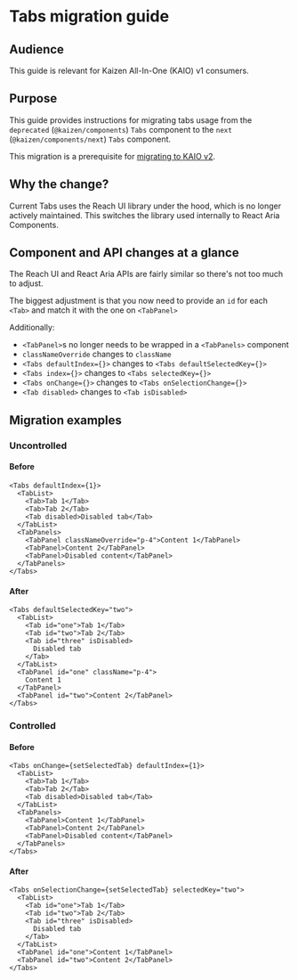 
<Meta title="Components/Tabs/Tabs (deprecated)/Migration guide" />

# Tabs migration guide

## Audience

This guide is relevant for Kaizen All-In-One (KAIO) v1 consumers.

## Purpose

This guide provides instructions for migrating tabs usage from the `deprecated` (`@kaizen/components`) `Tabs` component to the `next` (`@kaizen/components/next`) `Tabs` component.

This migration is a prerequisite for [migrating to KAIO v2](/docs/releases-upcoming-major-releases--docs).

## Why the change?

Current Tabs uses the Reach UI library under the hood, which is no longer actively maintained. This switches the library used internally to React Aria Components.

## Component and API changes at a glance

The Reach UI and React Aria APIs are fairly similar so there's not too much to adjust.

The biggest adjustment is that you now need to provide an `id` for each `<Tab>` and match it with the one on `<TabPanel>`

Additionally:

- `<TabPanel>`s no longer needs to be wrapped in a `<TabPanels>` component
- `classNameOverride` changes to `className`
- `<Tabs defaultIndex={}>` changes to `<Tabs defaultSelectedKey={}>`
- `<Tabs index={}>` changes to `<Tabs selectedKey={}>`
- `<Tabs onChange={}>` changes to `<Tabs onSelectionChange={}>`
- `<Tab disabled>` changes to `<Tab isDisabled>`

## Migration examples

### Uncontrolled

#### Before

```tsx
<Tabs defaultIndex={1}>
  <TabList>
    <Tab>Tab 1</Tab>
    <Tab>Tab 2</Tab>
    <Tab disabled>Disabled tab</Tab>
  </TabList>
  <TabPanels>
    <TabPanel classNameOverride="p-4">Content 1</TabPanel>
    <TabPanel>Content 2</TabPanel>
    <TabPanel>Disabled content</TabPanel>
  </TabPanels>
</Tabs>
```

#### After

```tsx
<Tabs defaultSelectedKey="two">
  <TabList>
    <Tab id="one">Tab 1</Tab>
    <Tab id="two">Tab 2</Tab>
    <Tab id="three" isDisabled>
      Disabled tab
    </Tab>
  </TabList>
  <TabPanel id="one" className="p-4">
    Content 1
  </TabPanel>
  <TabPanel id="two">Content 2</TabPanel>
</Tabs>
```

### Controlled

#### Before

```tsx
<Tabs onChange={setSelectedTab} defaultIndex={1}>
  <TabList>
    <Tab>Tab 1</Tab>
    <Tab>Tab 2</Tab>
    <Tab disabled>Disabled tab</Tab>
  </TabList>
  <TabPanels>
    <TabPanel>Content 1</TabPanel>
    <TabPanel>Content 2</TabPanel>
    <TabPanel>Disabled content</TabPanel>
  </TabPanels>
</Tabs>
```

#### After

```tsx
<Tabs onSelectionChange={setSelectedTab} selectedKey="two">
  <TabList>
    <Tab id="one">Tab 1</Tab>
    <Tab id="two">Tab 2</Tab>
    <Tab id="three" isDisabled>
      Disabled tab
    </Tab>
  </TabList>
  <TabPanel id="one">Content 1</TabPanel>
  <TabPanel id="two">Content 2</TabPanel>
</Tabs>
```
